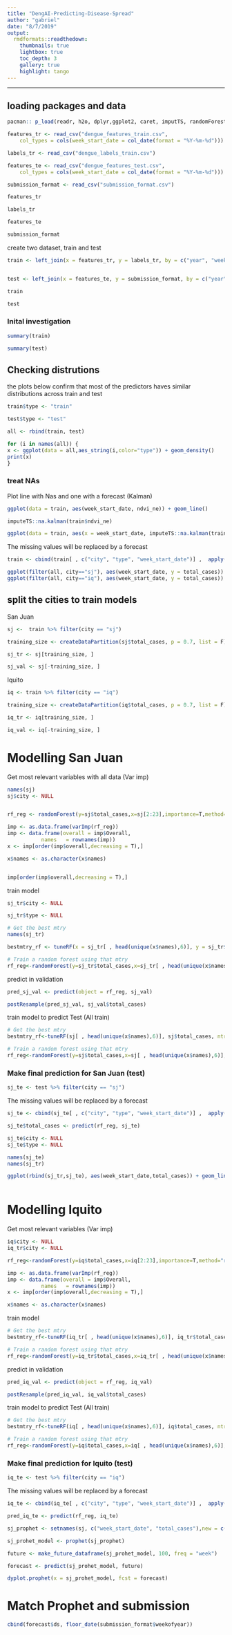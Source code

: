 ```yaml
---
title: "DengAI-Predicting-Disease-Spread"
author: "gabriel"
date: "8/7/2019"
output:
  rmdformats::readthedown:
    thumbnails: true
    lightbox: true
    toc_depth: 3
    gallery: true
    highlight: tango
---
```

---

## loading packages and data

```r
pacman:: p_load(readr, h2o, dplyr,ggplot2, caret, imputTS, randomForest, prophet, data.table, lubridate)

features_tr <- read_csv("dengue_features_train.csv", 
    col_types = cols(week_start_date = col_date(format = "%Y-%m-%d")))

labels_tr <- read_csv("dengue_labels_train.csv")

features_te <- read_csv("dengue_features_test.csv", 
    col_types = cols(week_start_date = col_date(format = "%Y-%m-%d")))

submission_format <- read_csv("submission_format.csv")

features_tr

labels_tr

features_te

submission_format

```

create two dataset, train and test

```r

train <- left_join(x = features_tr, y = labels_tr, by = c("year", "weekofyear", "city"))


test <- left_join(x = features_te, y = submission_format, by = c("year", "weekofyear", "city"))

train 

test

```

### Inital investigation

```r
summary(train)

summary(test)

```

## Checking distrutions

the plots below confirm that most of the predictors haves similar distributions across train and test

```r

train$type <- "train"

test$type <- "test"

all <- rbind(train, test)

for (i in names(all)) {
x <- ggplot(data = all,aes_string(i,color="type")) + geom_density()
print(x)
}
```

### treat NAs

Plot line with Nas and one with a forecast (Kalman)
```r

ggplot(data = train, aes(week_start_date, ndvi_ne)) + geom_line()

imputeTS::na.kalman(train$ndvi_ne)

ggplot(data = train, aes(x = week_start_date, imputeTS::na.kalman(train$ndvi_ne))) + geom_line()

```

The missing values will be replaced by a forecast

```r


train <- cbind(train[ , c("city", "type", "week_start_date")] ,  apply(X = train[, which(sapply(train,is.numeric))], MARGIN = 2, function(x) imputeTS::na.kalman(x)))


```

```r
ggplot(filter(all, city=="sj"), aes(week_start_date, y = total_cases)) + geom_line()
ggplot(filter(all, city=="iq"), aes(week_start_date, y = total_cases)) + geom_line()

```


## split the cities to train models

San Juan
```r
sj <-  train %>% filter(city == "sj") 

training_size <- createDataPartition(sj$total_cases, p = 0.7, list = F)  

sj_tr <- sj[training_size, ]

sj_val <- sj[-training_size, ]


```

Iquito

```r
iq <- train %>% filter(city == "iq")

training_size <- createDataPartition(iq$total_cases, p = 0.7, list = F)  

iq_tr <- iq[training_size, ]

iq_val <- iq[-training_size, ]

```

# Modelling San Juan

Get most relevant variables with all data (Var imp)

```r

names(sj)
sj$city <- NULL


rf_reg <- randomForest(y=sj$total_cases,x=sj[2:23],importance=T,method="rf") # starting in 2 to not use the variable "type"

imp <- as.data.frame(varImp(rf_reg))
imp <- data.frame(overall = imp$Overall,
           names   = rownames(imp))
x <- imp[order(imp$overall,decreasing = T),]

x$names <- as.character(x$names)


imp[order(imp$overall,decreasing = T),]

```
train model 

```r



sj_tr$city <- NULL

sj_tr$type <- NULL

# Get the best mtry
names(sj_tr)

bestmtry_rf <- tuneRF(x = sj_tr[ , head(unique(x$names),6)], y = sj_tr$total_cases, ntreeTry=100,stepFactor=2,improve=0.05,trace=TRUE, plot=T) 

# Train a random forest using that mtry
rf_reg<-randomForest(y=sj_tr$total_cases,x=sj_tr[ , head(unique(x$names),6)],importance=T,method="rf", ntree=100, mtry=8)


```

predict in validation

```r

pred_sj_val <- predict(object = rf_reg, sj_val)

postResample(pred_sj_val, sj_val$total_cases)

```

train model to predict Test (All train)

```r

# Get the best mtry
bestmtry_rf<-tuneRF(sj[ , head(unique(x$names),6)], sj$total_cases, ntreeTry=100,stepFactor=2,improve=0.05,trace=TRUE, plot=T) 

# Train a random forest using that mtry
rf_reg<-randomForest(y=sj$total_cases,x=sj[ , head(unique(x$names),6)],importance=T,method="rf", ntree=100, mtry=8)


```

### Make final prediction for San Juan (test)

```r

sj_te <- test %>% filter(city == "sj")


```

The missing values will be replaced by a forecast

```r

sj_te <- cbind(sj_te[ , c("city", "type", "week_start_date")] ,  apply(X = sj_te[, which(sapply(sj_te,is.numeric))], MARGIN = 2, function(x) imputeTS::na.kalman(x)))


```

```r

sj_te$total_cases <- predict(rf_reg, sj_te)

sj_te$city <- NULL
sj_te$type <- NULL

names(sj_te)
names(sj_tr)

ggplot(rbind(sj_tr,sj_te), aes(week_start_date,total_cases)) + geom_line()



```

# Modelling Iquito

Get most relevant variables (Var imp)

```r


iq$city <- NULL
iq_tr$city <- NULL

rf_reg<-randomForest(y=iq$total_cases,x=iq[2:23],importance=T,method="rf")

imp <- as.data.frame(varImp(rf_reg))
imp <- data.frame(overall = imp$Overall,
           names   = rownames(imp))
x <- imp[order(imp$overall,decreasing = T),]

x$names <- as.character(x$names)

```
train model 

```r

# Get the best mtry
bestmtry_rf<-tuneRF(iq_tr[ , head(unique(x$names),6)], iq_tr$total_cases, ntreeTry=100,stepFactor=2,improve=0.05,trace=TRUE, plot=T) 

# Train a random forest using that mtry
rf_reg<-randomForest(y=iq_tr$total_cases,x=iq_tr[ , head(unique(x$names),6)],importance=T,method="rf", ntree=100, mtry=6)


```

predict in validation

```r

pred_iq_val <- predict(object = rf_reg, iq_val)

postResample(pred_iq_val, iq_val$total_cases)

```

train model to predict Test (All train)

```r

# Get the best mtry
bestmtry_rf<-tuneRF(iq[ , head(unique(x$names),6)], iq$total_cases, ntreeTry=100,stepFactor=2,improve=0.05,trace=TRUE, plot=T) 

# Train a random forest using that mtry
rf_reg<-randomForest(y=iq$total_cases,x=iq[ , head(unique(x$names),6)],importance=T,method="rf", ntree=100, mtry=8)

```

### Make final prediction for Iquito (test)

```r

iq_te <- test %>% filter(city == "iq")


```

The missing values will be replaced by a forecast

```r

iq_te <- cbind(iq_te[ , c("city", "type", "week_start_date")] ,  apply(X = iq_te[, which(sapply(iq_te,is.numeric))], MARGIN = 2, function(x) imputeTS::na.kalman(x)))


```

```r

pred_iq_te <- predict(rf_reg, iq_te)


```




```r

sj_prophet <- setnames(sj, c("week_start_date", "total_cases"),new = c("ds","y"))

sj_prohet_model <- prophet(sj_prophet)

future <- make_future_dataframe(sj_prohet_model, 100, freq = "week")

forecast <- predict(sj_prohet_model, future)

dyplot.prophet(x = sj_prohet_model, fcst = forecast)

```

# Match Prophet and submission

```r

cbind(forecast$ds, floor_date(submission_format$weekofyear))

```
```r


```

